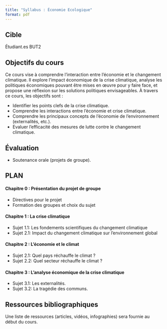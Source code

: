 ```yaml
---
title: "Syllabus : Économie Ecologique"
format: pdf
---
```



## Cible

Étudiant.es BUT2


## Objectifs du cours

Ce cours vise à comprendre l'interaction entre l'économie et le changement climatique. Il explore l'impact économique de la crise climatique, analyse les politiques économiques pouvant être mises en œuvre pour y faire face, et propose une réflexion sur les solutions politiques envisageables. À travers ce cours, les objectifs sont :

- Identifier les points clefs de la crise climatique. 
- Comprendre les interactions entre l'économie et crise climatique. 
- Comprendre les principaux concepts de l'économie de l'environnement (externalités, etc.).
- Evaluer l'efficacité des mesures de lutte contre le changement climatique.


## Évaluation

- Soutenance orale (projets de groupe).

## PLAN 

#### Chapitre 0 : Présentation du projet de groupe
- Directives pour le projet
- Formation des groupes et choix du sujet

#### Chapitre 1 : La crise climatique
- Sujet 1.1: Les fondements scientifiques du changement climatique
- Sujet 2.1: Impact du changement climatique sur l'environnement global

#### Chapitre 2 : L’économie et le climat
- Sujet 2.1: Quel pays réchauffe le climat ? 
- Sujet 2.2: Quel secteur réchauffe le climat ? 

#### Chapitre 3 : L’analyse économique de la crise climatique
- Sujet 3.1: Les externalités. 
- Sujet 3.2: La tragédie des communs. 


## Ressources bibliographiques

Une liste de ressources (articles, vidéos, infographies) sera fournie au début du cours. 

